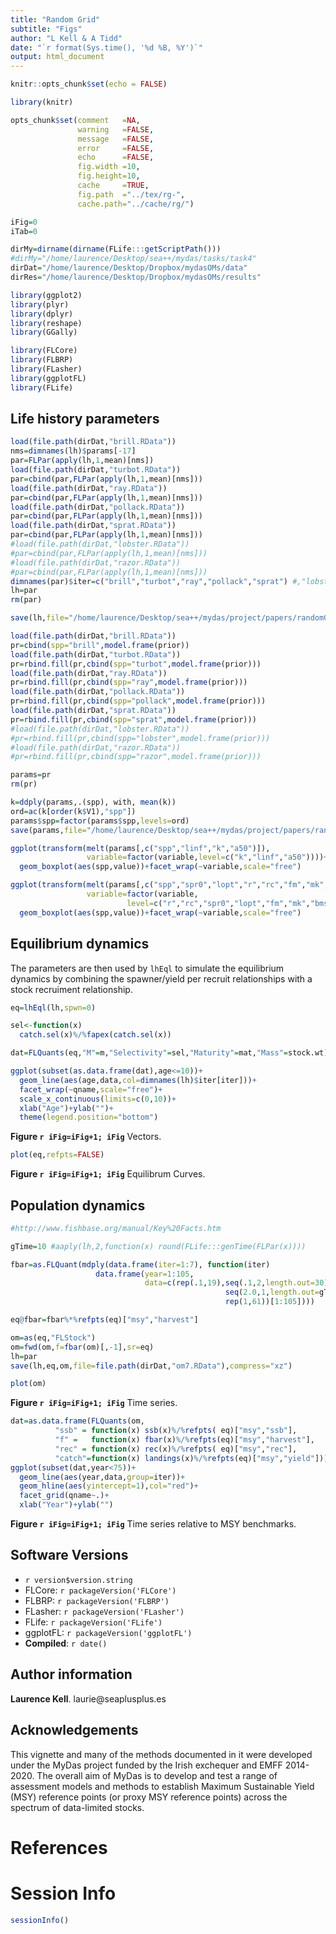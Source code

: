 ```yaml
---
title: "Random Grid"
subtitle: "Figs"
author: "L Kell & A Tidd"
date: "`r format(Sys.time(), '%d %B, %Y')`"
output: html_document
---
```


```r
knitr::opts_chunk$set(echo = FALSE)

library(knitr)

opts_chunk$set(comment   =NA, 
               warning   =FALSE, 
               message   =FALSE, 
               error     =FALSE, 
               echo      =FALSE,
               fig.width =10, 
               fig.height=10,
               cache     =TRUE, 
               fig.path  ="../tex/rg-",
               cache.path="../cache/rg/")

iFig=0
iTab=0
```
```r
dirMy=dirname(dirname(FLife:::getScriptPath()))
#dirMy="/home/laurence/Desktop/sea++/mydas/tasks/task4"
dirDat="/home/laurence/Desktop/Dropbox/mydasOMs/data"
dirRes="/home/laurence/Desktop/Dropbox/mydasOMs/results"
```
```r
library(ggplot2)
library(plyr)
library(dplyr)
library(reshape)
library(GGally)

library(FLCore)
library(FLBRP)
library(FLasher)
library(ggplotFL)
library(FLife)
```

## Life history parameters

```r
load(file.path(dirDat,"brill.RData"))
nms=dimnames(lh)$params[-17]
par=FLPar(apply(lh,1,mean)[nms])
load(file.path(dirDat,"turbot.RData"))
par=cbind(par,FLPar(apply(lh,1,mean)[nms]))
load(file.path(dirDat,"ray.RData"))
par=cbind(par,FLPar(apply(lh,1,mean)[nms]))
load(file.path(dirDat,"pollack.RData"))
par=cbind(par,FLPar(apply(lh,1,mean)[nms]))
load(file.path(dirDat,"sprat.RData"))
par=cbind(par,FLPar(apply(lh,1,mean)[nms]))
#load(file.path(dirDat,"lobster.RData"))
#par=cbind(par,FLPar(apply(lh,1,mean)[nms]))
#load(file.path(dirDat,"razor.RData"))
#par=cbind(par,FLPar(apply(lh,1,mean)[nms]))
dimnames(par)$iter=c("brill","turbot","ray","pollack","sprat") #,"lobster","razor")
lh=par
rm(par)

save(lh,file="/home/laurence/Desktop/sea++/mydas/project/papers/randomGrid/data/lh.RData")
```

```r
load(file.path(dirDat,"brill.RData"))
pr=cbind(spp="brill",model.frame(prior))
load(file.path(dirDat,"turbot.RData"))
pr=rbind.fill(pr,cbind(spp="turbot",model.frame(prior)))
load(file.path(dirDat,"ray.RData"))
pr=rbind.fill(pr,cbind(spp="ray",model.frame(prior)))
load(file.path(dirDat,"pollack.RData"))
pr=rbind.fill(pr,cbind(spp="pollack",model.frame(prior)))
load(file.path(dirDat,"sprat.RData"))
pr=rbind.fill(pr,cbind(spp="sprat",model.frame(prior)))
#load(file.path(dirDat,"lobster.RData"))
#pr=rbind.fill(pr,cbind(spp="lobster",model.frame(prior)))
#load(file.path(dirDat,"razor.RData"))
#pr=rbind.fill(pr,cbind(spp="razor",model.frame(prior)))

params=pr
rm(pr)

k=ddply(params,.(spp), with, mean(k))
ord=ac(k[order(k$V1),"spp"])
params$spp=factor(params$spp,levels=ord)
save(params,file="/home/laurence/Desktop/sea++/mydas/project/papers/randomGrid/data/params.RData")
```


```r
ggplot(transform(melt(params[,c("spp","linf","k","a50")]),
                 variable=factor(variable,level=c("k","linf","a50"))))+
  geom_boxplot(aes(spp,value))+facet_wrap(~variable,scale="free")
```

```r
ggplot(transform(melt(params[,c("spp","spr0","lopt","r","rc","fm","mk","bmsy")]),
                 variable=factor(variable,
                          level=c("r","rc","spr0","lopt","fm","mk","bmsy"))))+
  geom_boxplot(aes(spp,value))+facet_wrap(~variable,scale="free")
```


## Equilibrium dynamics

The parameters are then used by `lhEql` to simulate the equilibrium dynamics by combining the spawner/yield per recruit relationships with a stock recruiment relationship.

```r
eq=lhEql(lh,spwn=0)
```


```r
sel<-function(x) 
  catch.sel(x)%/%fapex(catch.sel(x))

dat=FLQuants(eq,"M"=m,"Selectivity"=sel,"Maturity"=mat,"Mass"=stock.wt)

ggplot(subset(as.data.frame(dat),age<=10))+
  geom_line(aes(age,data,col=dimnames(lh)$iter[iter]))+
  facet_wrap(~qname,scale="free")+
  scale_x_continuous(limits=c(0,10))+
  xlab("Age")+ylab("")+
  theme(legend.position="bottom")
```

**Figure `r iFig=iFig+1; iFig`** Vectors.


```r
plot(eq,refpts=FALSE)  
```

**Figure `r iFig=iFig+1; iFig`** Equilibrum Curves.

## Population dynamics

```r
#http://www.fishbase.org/manual/Key%20Facts.htm

gTime=10 #aaply(lh,2,function(x) round(FLife:::genTime(FLPar(x))))

fbar=as.FLQuant(mdply(data.frame(iter=1:7), function(iter) 
                   data.frame(year=1:105,
                              data=c(rep(.1,19),seq(.1,2,length.out=30),
                                                seq(2.0,1,length.out=gTime[iter])[-1],
                                                rep(1,61))[1:105])))

eq@fbar=fbar%*%refpts(eq)["msy","harvest"]

om=as(eq,"FLStock")
om=fwd(om,f=fbar(om)[,-1],sr=eq)
lh=par
save(lh,eq,om,file=file.path(dirDat,"om7.RData"),compress="xz")

plot(om)
```

**Figure `r iFig=iFig+1; iFig`** Time series.

```r
dat=as.data.frame(FLQuants(om, 
          "ssb" = function(x) ssb(x)%/%refpts( eq)["msy","ssb"], 
          "f" =   function(x) fbar(x)%/%refpts(eq)["msy","harvest"], 
          "rec" = function(x) rec(x)%/%refpts( eq)["msy","rec"], 
          "catch"=function(x) landings(x)%/%refpts(eq)["msy","yield"]))
ggplot(subset(dat,year<75))+
  geom_line(aes(year,data,group=iter))+
  geom_hline(aes(yintercept=1),col="red")+
  facet_grid(qname~.)+
  xlab("Year")+ylab("")
```

**Figure `r iFig=iFig+1; iFig`** Time series relative to MSY benchmarks.

\newpage
## Software Versions

* `r version$version.string`
* FLCore:    `r packageVersion('FLCore')`
* FLBRP:     `r packageVersion('FLBRP')`
* FLasher:   `r packageVersion('FLasher')`
* FLife:     `r packageVersion('FLife')`
* ggplotFL:  `r packageVersion('ggplotFL')`
* **Compiled**: `r date()`

## Author information

**Laurence Kell**. laurie@seaplusplus.es

## Acknowledgements

This vignette and many of the methods documented in it were developed under the MyDas project funded by the Irish exchequer and EMFF 2014-2020. The overall aim of MyDas is to develop and test a range of assessment models and methods to establish Maximum Sustainable Yield (MSY) reference points (or proxy MSY reference points) across the spectrum of data-limited stocks.

# References {#References}

\newpage
# Session Info

```r
sessionInfo()
```

